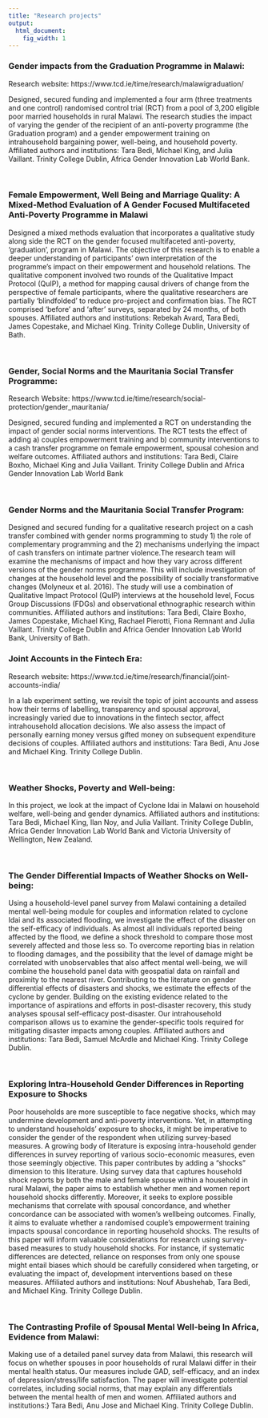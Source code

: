 ```yaml
---
title: "Research projects"
output:
  html_document:
    fig_width: 1
---
```



### Gender impacts from the Graduation Programme in Malawi:
Research website:  https://www.tcd.ie/time/research/malawigraduation/

Designed, secured funding and implemented a four arm (three treatments and one control) randomised control trial (RCT) from a pool of 3,200 eligible poor married households in rural Malawi. The research studies the impact of varying the gender of the recipient of an anti-poverty programme (the Graduation program) and a gender empowerment training on intrahousehold bargaining power, well-being, and household poverty. Affiliated authors and institutions: Tara Bedi, Michael King, and Julia Vaillant. Trinity College Dublin, Africa Gender Innovation Lab World Bank.




<br>

### Female Empowerment, Well Being and Marriage Quality: A Mixed-Method Evaluation of A Gender Focused Multifaceted Anti-Poverty Programme in Malawi

Designed a mixed methods evaluation that incorporates a qualitative study along side the RCT on the gender focused multifaceted anti-poverty, ‘graduation’, program in Malawi. The objective of this research is to enable a deeper understanding of participants’ own interpretation of the programme’s impact on their empowerment and household relations. The qualitative component involved two rounds of the Qualitative Impact Protocol (QuIP), a method for mapping causal drivers of change from the perspective of female participants, where the qualitative researchers are partially ‘blindfolded’ to reduce pro-project and confirmation bias. The RCT comprised ‘before’ and ‘after’ surveys, separated by 24 months, of both spouses. Affiliated authors and institutions: Rebekah Avard, Tara Bedi, James Copestake, and Michael King. Trinity College Dublin, University of Bath.




<br>

### Gender, Social Norms and the Mauritania Social Transfer Programme:
Research Website: https://www.tcd.ie/time/research/social-protection/gender_mauritania/

Designed, secured funding and implemented a RCT on understanding the impact of gender social norms interventions. The RCT tests the effect of adding a) couples empowerment training and b) community interventions to a cash transfer programme on female empowerment, spousal cohesion and welfare outcomes. Affiliated authors and institutions: Tara Bedi, Claire Boxho, Michael King and Julia Vaillant. Trinity College Dublin and Africa Gender Innovation Lab World Bank 

<br>

###  Gender Norms and the Mauritania Social Transfer Program:
Designed and secured funding for a qualitative research project on a cash transfer combined with gender norms programming to study 1) the role of complementary programming and the 2) mechanisms underlying the impact of cash transfers on intimate partner violence.The research team will examine the mechanisms of impact and how they vary across different versions of the gender norms programme. This will include investigation of changes at the household level and the possibility of socially transformative changes (Molyneux et al. 2016). The study will use a combination of Qualitative Impact Protocol (QuIP) interviews at the household level, Focus Group Discussions (FDGs) and observational ethnographic research within communities. Affiliated authors and institutions: Tara Bedi, Claire Boxho, James Copestake, Michael King, Rachael Pierotti, Fiona Remnant and Julia Vaillant. Trinity College Dublin and Africa Gender Innovation Lab World Bank, University of Bath.



### Joint Accounts in the Fintech Era:
Research website: https://www.tcd.ie/time/research/financial/joint-accounts-india/ 

In a lab experiment setting, we revisit the topic of joint accounts and assess how their terms of labelling, transparency and spousal approval, increasingly varied due to innovations in the fintech sector, affect intrahousehold allocation decisions. We also assess the impact of personally earning money versus gifted money on subsequent expenditure decisions of couples.  Affiliated authors and institutions: Tara Bedi, Anu Jose and Michael King. Trinity College Dublin.  


<br>


### Weather Shocks, Poverty and Well-being:

In this project, we look at the impact of Cyclone Idai in Malawi on household welfare, well-being and gender dynamics. Affiliated authors and institutions: Tara Bedi, Michael King, Ilan Noy, and Julia Vaillant. Trinity College Dublin, Africa Gender Innovation Lab World Bank and Victoria University of Wellington, New Zealand. 

<br>

### The Gender Differential Impacts of Weather Shocks on Well-being:

Using a household-level panel survey from Malawi containing a detailed mental well-being module for couples and information related to cyclone Idai and its associated flooding, we investigate the effect of the disaster on the self-efficacy of individuals. As almost all individuals reported being affected by the flood, we define a shock threshold to compare those most severely affected and those less so. To overcome reporting bias in relation to flooding damages, and the possibility that the level of damage might be correlated with unobservables that also affect mental well-being, we will combine the household panel data with geospatial data on rainfall and proximity to the nearest river. Contributing to the literature on gender differential effects of disasters and shocks, we estimate the effects of the cyclone by gender. Building on the existing evidence related to the importance of aspirations and efforts in post-disaster recovery, this study analyses spousal self-efficacy post-disaster. Our intrahousehold comparison allows us to examine the gender-specific tools required for mitigating disaster impacts among couples. Affiliated authors and institutions: Tara Bedi, Samuel McArdle and Michael King. Trinity College Dublin. 

<br>

### Exploring Intra-Household Gender Differences in Reporting Exposure to Shocks 
Poor households are more susceptible to face negative shocks, which may undermine development and anti-poverty interventions. Yet, in attempting to understand households’ exposure to shocks, it might be imperative to consider the gender of the respondent when utilizing survey-based measures. A growing body of literature is exposing intra-household gender differences in survey reporting of various socio-economic measures, even those seemingly objective. This paper contributes by adding a “shocks” dimension to this literature. Using survey data that captures household shock reports by both the male and female spouse within a household in rural Malawi, the paper aims to establish whether men and women report household shocks differently. Moreover, it seeks to explore possible mechanisms that correlate with spousal concordance, and whether concordance can be associated with women’s wellbeing outcomes. Finally, it aims to evaluate whether a randomised couple’s empowerment training impacts spousal concordance in reporting household shocks. The results of this paper will inform valuable considerations for research using survey-based measures to study household shocks. For instance, if systematic differences are detected, reliance on responses from only one spouse might entail biases which should be carefully considered when targeting, or evaluating the impact of, development interventions based on these measures.  Affiliated authors and institutions: Nouf Abushehab, Tara Bedi, and Michael King. Trinity College Dublin. 

<br>

### The Contrasting Profile of Spousal Mental Well-being In Africa, Evidence from Malawi:
Making use of a detailed panel survey data from Malawi, this research will focus on whether spouses in poor households of rural Malawi differ in their mental health status. Our measures include GAD, self-efficacy, and an index of depression/stress/life satisfaction. The paper will investigate potential correlates, including social norms, that may explain any differentials between the mental health of men and women. Affiliated authors and institutions:} Tara Bedi,  Anu Jose and Michael King. Trinity College Dublin.

<br>
